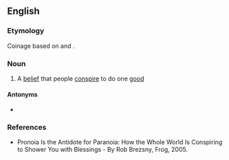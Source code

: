 ==English==

===Etymology===
Coinage based on {{m|en|pro-}} and {{m|en|paranoia}}.

===Noun===
{{wikipedia|pronoia (psychology)}}
{{en-noun|-}}

# {{lb|en|psychology}} A [[belief]] that people [[conspire]] to do one [[good]]

====Antonyms====
* {{l|en|paranoia}}

===References===
* Pronoia Is the Antidote for Paranoia: How the Whole World Is Conspiring to Shower You with Blessings - By Rob Brezsny, Frog, 2005.